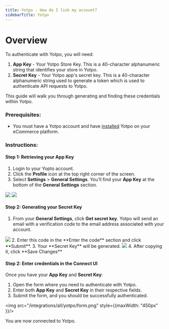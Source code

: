 ```yaml
---
title: Yotpo - How do I link my account?
sidebarTitle: Yotpo
---
```


# Overview

To authenticate with Yotpo, you will need:
1. **App Key** - Your Yotpo Store Key. This is a 40-character alphanumeric string that identifies your store in Yotpo.
2. **Secret Key** - Your Yotpo app's secret key. This is a 40-character alphanumeric string used to generate a token which is used to authenticate API requests to Yotpo.

This guide will walk you through generating and finding these credentials within Yotpo.

### Prerequisites:

- You must have a Yotpo account and have [installed](https://support.yotpo.com/docs/yotpo-api) Yotpo on your eCommerce platform.

### Instructions:

#### Step 1: Retrieving your App Key
1. Login to your Yopto account.
2. Click the **Profile** icon at the top right corner of the screen.
3. Select **Settings** > **General Settings**. You’ll find your **App Key** at the bottom of the **General Settings** section.
<img src="/integrations/all/yotpo/settings.png" />
<img src="/integrations/all/yotpo/general_settings.png" />

#### Step 2: Generating your Secret Key
1. From your **General Settings**, click **Get secret key**. Yotpo will send an email with a verification code to the email address associated with your account.
<img src="/integrations/all/yotpo/secret_key.png" />
2. Enter this code in the **Enter the code** section and click **Submit**.
3. Your **Secret Key** will be generated.
<img src="/integrations/all/yotpo/generated_secret_key.png" />
4. After copying it, click **Save Changes**


#### Step 2: Enter credentials in the Connect UI

Once you have your **App Key** and **Secret Key**:
1. Open the form where you need to authenticate with Yotpo.
2. Enter both **App Key** and **Secret Key** in their respective fields.
3. Submit the form, and you should be successfully authenticated.

<img src="/integrations/all/yotpo/form.png" style={{maxWidth: "450px" }}/>

You are now connected to Yotpo.
